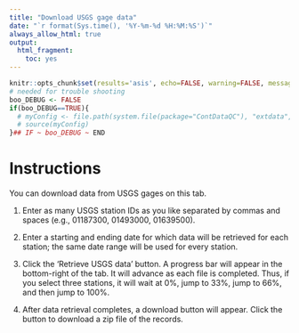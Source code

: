 ```yaml
---
title: "Download USGS gage data"
date: "`r format(Sys.time(), '%Y-%m-%d %H:%M:%S')`"
always_allow_html: true
output:
  html_fragment:
    toc: yes
---
```


```r
knitr::opts_chunk$set(results='asis', echo=FALSE, warning=FALSE, message = FALSE)
# needed for trouble shooting
boo_DEBUG <- FALSE
if(boo_DEBUG==TRUE){
  # myConfig <- file.path(system.file(package="ContDataQC"), "extdata", "config.ORIG.R")
  # source(myConfig)
}## IF ~ boo_DEBUG ~ END
```

# Instructions

You can download data from USGS gages on this tab.

1.  Enter as many USGS station IDs as you like separated by commas and spaces (e.g., 01187300, 01493000, 01639500).

2.  Enter a starting and ending date for which data will be retrieved for each station; the same date range will be used for every station.

3.  Click the 'Retrieve USGS data' button. A progress bar will appear in the bottom-right of the tab. It will advance as each file is completed. Thus, if you select three stations, it will wait at 0%, jump to 33%, jump to 66%, and then jump to 100%.

4.  After data retrieval completes, a download button will appear. Click the button to download a zip file of the records.
